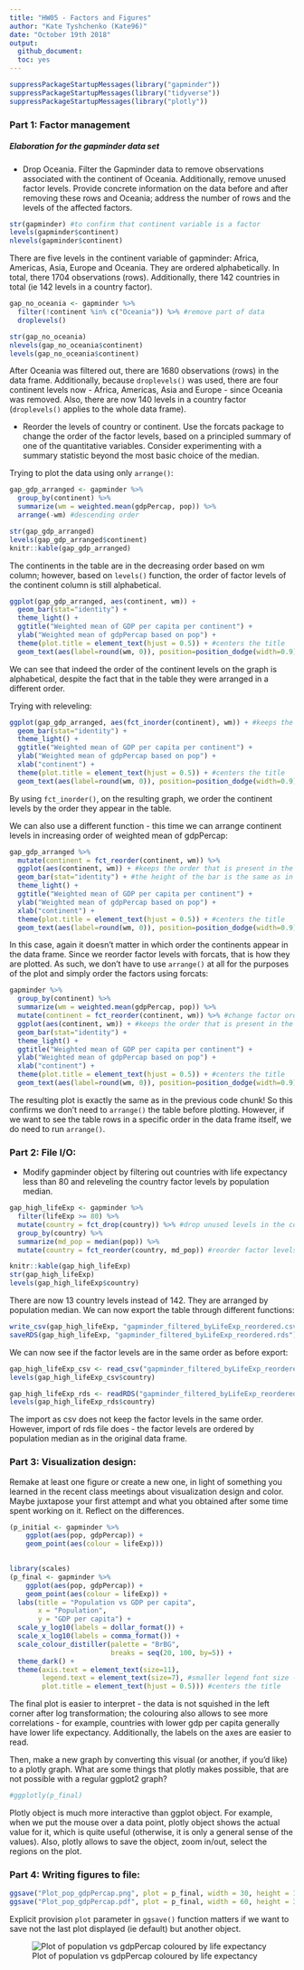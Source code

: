 ```yaml
---
title: "HW05 - Factors and Figures" 
author: "Kate Tyshchenko (Kate96)" 
date: "October 19th 2018" 
output: 
  github_document:
  toc: yes
---
```


```r
suppressPackageStartupMessages(library("gapminder"))
suppressPackageStartupMessages(library("tidyverse"))
suppressPackageStartupMessages(library("plotly"))
```


### Part 1: Factor management
##### Elaboration for the gapminder data set

- Drop Oceania. Filter the Gapminder data to remove observations associated with the continent of Oceania. Additionally, remove unused factor levels. Provide concrete information on the data before and after removing these rows and Oceania; address the number of rows and the levels of the affected factors.

```r
str(gapminder) #to confirm that continent variable is a factor
levels(gapminder$continent)
nlevels(gapminder$continent)
```

There are five levels in the continent variable of gapminder: Africa, Americas, Asia, Europe and Oceania. They are ordered alphabetically. In total, there 1704 observations (rows). Additionally, there 142 countries in total (ie 142 levels in a country factor).

```r
gap_no_oceania <- gapminder %>% 
  filter(!continent %in% c("Oceania")) %>% #remove part of data
  droplevels() 

str(gap_no_oceania)
nlevels(gap_no_oceania$continent)
levels(gap_no_oceania$continent)
```

After Oceania was filtered out, there are 1680 observations (rows) in the data frame. Additionally, because `droplevels()` was used, there are four continent levels now - Africa, Americas, Asia and Europe - since Oceania was removed. Also, there are now 140 levels in a country factor (`droplevels()` applies to the whole data frame).

- Reorder the levels of country or continent. Use the forcats package to change the order of the factor levels, based on a principled summary of one of the quantitative variables. Consider experimenting with a summary statistic beyond the most basic choice of the median.

Trying to plot the data using only `arrange()`:

```r
gap_gdp_arranged <- gapminder %>%
  group_by(continent) %>% 
  summarize(wm = weighted.mean(gdpPercap, pop)) %>%  
  arrange(-wm) #descending order

str(gap_gdp_arranged)
levels(gap_gdp_arranged$continent)
knitr::kable(gap_gdp_arranged)
```

The continents in the table are in the decreasing order based on wm column; however, based on `levels()` function, the order of factor levels of the continent column is still alphabetical.

```r
ggplot(gap_gdp_arranged, aes(continent, wm)) +
  geom_bar(stat="identity") +
  theme_light() +
  ggtitle("Weighted mean of GDP per capita per continent") +
  ylab("Weighted mean of gdpPercap based on pop") +
  theme(plot.title = element_text(hjust = 0.5)) + #centers the title
  geom_text(aes(label=round(wm, 0)), position=position_dodge(width=0.9), vjust=-0.25) #add labels over each bar
```

We can see that indeed the order of the continent levels on the graph is alphabetical, despite the fact that in the table they were arranged in a different order.

Trying with releveling:

```r
ggplot(gap_gdp_arranged, aes(fct_inorder(continent), wm)) + #keeps the order that is present in the data frame
  geom_bar(stat="identity") +
  theme_light() +
  ggtitle("Weighted mean of GDP per capita per continent") +
  ylab("Weighted mean of gdpPercap based on pop") +
  xlab("continent") +
  theme(plot.title = element_text(hjust = 0.5)) + #centers the title
  geom_text(aes(label=round(wm, 0)), position=position_dodge(width=0.9), vjust=-0.25) #add labels over each bar
```

By using `fct_inorder()`, on the resulting graph, we order the continent levels by the order they appear in the table.

We can also use a different function - this time we can arrange continent levels in increasing order of weighted mean of gdpPercap:

```r
gap_gdp_arranged %>% 
  mutate(continent = fct_reorder(continent, wm)) %>% 
  ggplot(aes(continent, wm)) + #keeps the order that is present in the data frame
  geom_bar(stat="identity") + #the height of the bar is the same as in table
  theme_light() +
  ggtitle("Weighted mean of GDP per capita per continent") +
  ylab("Weighted mean of gdpPercap based on pop") +
  xlab("continent") +
  theme(plot.title = element_text(hjust = 0.5)) + #centers the title
  geom_text(aes(label=round(wm, 0)), position=position_dodge(width=0.9), vjust=-0.25) #add labels over each bar
```

In this case, again it doesn't matter in which order the continents appear in the data frame. Since we reorder factor levels with forcats, that is how they are plotted. As such, we don't have to use `arrange()` at all for the purposes of the plot and simply order the factors using forcats:

```r
gapminder %>%
  group_by(continent) %>% 
  summarize(wm = weighted.mean(gdpPercap, pop)) %>%
  mutate(continent = fct_reorder(continent, wm)) %>% #change factor order based on the gdpPercap weighted mean
  ggplot(aes(continent, wm)) + #keeps the order that is present in the data frame
  geom_bar(stat="identity") +
  theme_light() +
  ggtitle("Weighted mean of GDP per capita per continent") +
  ylab("Weighted mean of gdpPercap based on pop") +
  xlab("continent") +
  theme(plot.title = element_text(hjust = 0.5)) + #centers the title
  geom_text(aes(label=round(wm, 0)), position=position_dodge(width=0.9), vjust=-0.25) #add labels over each bar
```

The resulting plot is exactly the same as in the previous code chunk! So this confirms we don't need to `arrange()` the table before plotting. However, if we want to see the table rows in a specific order in the data frame itself, we do need to run `arrange()`.

### Part 2: File I/O:

- Modify gapminder object by filtering out countries with life expectancy less than 80 and releveling the country factor levels by population median.

```r
gap_high_lifeExp <- gapminder %>% 
  filter(lifeExp >= 80) %>% 
  mutate(country = fct_drop(country)) %>% #drop unused levels in the country col
  group_by(country) %>% 
  summarize(md_pop = median(pop)) %>% 
  mutate(country = fct_reorder(country, md_pop)) #reorder factor levels based on the population median

knitr::kable(gap_high_lifeExp)
str(gap_high_lifeExp)
levels(gap_high_lifeExp$country)
```

There are now 13 country levels instead of 142. They are arranged by population median. We can now export the table through different functions:

```r
write_csv(gap_high_lifeExp, "gapminder_filtered_byLifeExp_reordered.csv")
saveRDS(gap_high_lifeExp, "gapminder_filtered_byLifeExp_reordered.rds")
```

We can now see if the factor levels are in the same order as before export:
```r
gap_high_lifeExp_csv <- read_csv("gapminder_filtered_byLifeExp_reordered.csv", col_types = list(col_factor(NULL), col_number())) #import as factors - otherwise the strings are imported as characters
levels(gap_high_lifeExp_csv$country)

gap_high_lifeExp_rds <- readRDS("gapminder_filtered_byLifeExp_reordered.rds")
levels(gap_high_lifeExp_rds$country)
```

The import as csv does not keep the factor levels in the same order. However, import of rds file does - the factor levels are ordered by population median as in the original data frame.

### Part 3: Visualization design:

Remake at least one figure or create a new one, in light of something you learned in the recent class meetings about visualization design and color. Maybe juxtapose your first attempt and what you obtained after some time spent working on it. Reflect on the differences. 

```r
(p_initial <- gapminder %>% 
    ggplot(aes(pop, gdpPercap)) +
    geom_point(aes(colour = lifeExp)))
  
```

```r
library(scales)
(p_final <- gapminder %>% 
    ggplot(aes(pop, gdpPercap)) +
    geom_point(aes(colour = lifeExp)) +
  labs(title = "Population vs GDP per capita",
       x = "Population",
       y = "GDP per capita") +
  scale_y_log10(labels = dollar_format()) +
  scale_x_log10(labels = comma_format()) +
  scale_colour_distiller(palette = "BrBG",
                         breaks = seq(20, 100, by=5)) +  
  theme_dark() +
  theme(axis.text = element_text(size=11),
        legend.text = element_text(size=7), #smaller legend font size -> easier to see the numbers as they don't overlap
        plot.title = element_text(hjust = 0.5))) #centers the title
```

The final plot is easier to interpret - the data is not squished in the left corner after log transformation; the colouring also allows to see more correlations - for example, countries with lower gdp per capita generally have lower life expectancy. Additionally, the labels on the axes are easier to read.


Then, make a new graph by converting this visual (or another, if you'd like) to a plotly graph. What are some things that plotly makes possible, that are not possible with a regular ggplot2 graph?

```r
#ggplotly(p_final)
```

Plotly object is much more interactive than ggplot object. For example, when we put the mouse over a data point, plotly object shows the actual value for it, which is quite useful (otherwise, it is only a general sense of the values). Also, plotly allows to save the object, zoom in/out, select the regions on the plot.

### Part 4: Writing figures to file:

```r
ggsave("Plot_pop_gdpPercap.png", plot = p_final, width = 30, height = 15, units = "cm", dpi = "print")
ggsave("Plot_pop_gdpPercap.pdf", plot = p_final, width = 60, height = 30, units = "cm", scale = 3, limitsize=F)
```

Explicit provision `plot` parameter in `ggsave()` function matters if we want to save not the last plot displayed (ie default) but another object. 

![Plot of population vs gdpPercap coloured by life expectancy](Plot_pop_gdpPercap.png)